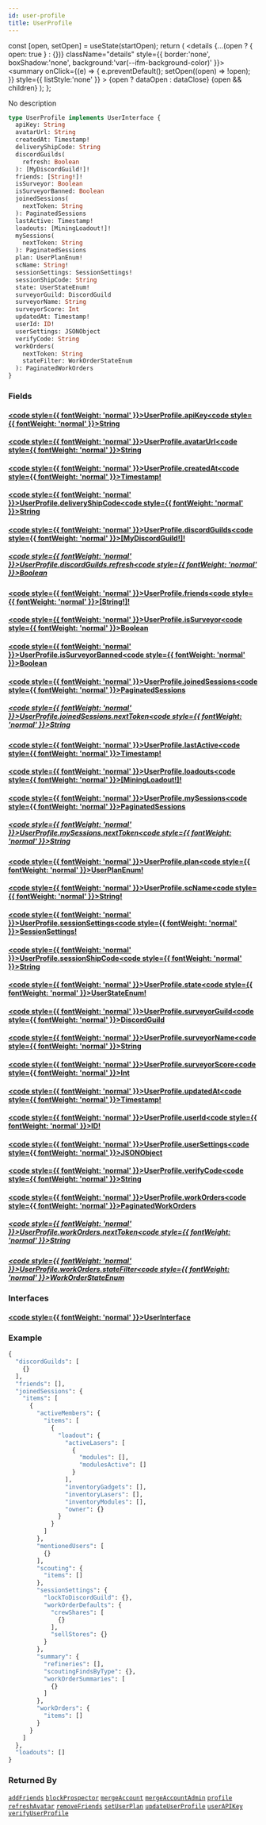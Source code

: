 ```yaml
---
id: user-profile
title: UserProfile
---
```









  const [open, setOpen] = useState(startOpen);
  return (
    <details {...(open ? { open: true } : {})} className="details" style={{ border:'none', boxShadow:'none', background:'var(--ifm-background-color)' }}>
      <summary
        onClick={(e) => {
          e.preventDefault();
          setOpen((open) => !open);
        }}
        style={{ listStyle:'none' }}
      >
      {open ? dataOpen : dataClose}
      </summary>
      {open && children}
    </details>
  );
};








No description


```graphql
type UserProfile implements UserInterface {
  apiKey: String
  avatarUrl: String
  createdAt: Timestamp!
  deliveryShipCode: String
  discordGuilds(
    refresh: Boolean
  ): [MyDiscordGuild!]!
  friends: [String!]!
  isSurveyor: Boolean
  isSurveyorBanned: Boolean
  joinedSessions(
    nextToken: String
  ): PaginatedSessions
  lastActive: Timestamp!
  loadouts: [MiningLoadout!]!
  mySessions(
    nextToken: String
  ): PaginatedSessions
  plan: UserPlanEnum!
  scName: String!
  sessionSettings: SessionSettings!
  sessionShipCode: String
  state: UserStateEnum!
  surveyorGuild: DiscordGuild
  surveyorName: String
  surveyorScore: Int
  updatedAt: Timestamp!
  userId: ID!
  userSettings: JSONObject
  verifyCode: String
  workOrders(
    nextToken: String
    stateFilter: WorkOrderStateEnum
  ): PaginatedWorkOrders
}
```




### Fields

#### [<code style={{ fontWeight: 'normal' }}>UserProfile.<b>apiKey</b></code>](#)<Bullet />[<code style={{ fontWeight: 'normal' }}><b>String</b></code>](/api/types/scalars/string.mdx) <Badge class="badge badge--secondary " text="scalar"/> 



#### [<code style={{ fontWeight: 'normal' }}>UserProfile.<b>avatarUrl</b></code>](#)<Bullet />[<code style={{ fontWeight: 'normal' }}><b>String</b></code>](/api/types/scalars/string.mdx) <Badge class="badge badge--secondary " text="scalar"/> 



#### [<code style={{ fontWeight: 'normal' }}>UserProfile.<b>createdAt</b></code>](#)<Bullet />[<code style={{ fontWeight: 'normal' }}><b>Timestamp!</b></code>](/api/types/scalars/timestamp.mdx) <Badge class="badge badge--secondary badge--non_null" text="non-null"/> <Badge class="badge badge--secondary " text="scalar"/> 



#### [<code style={{ fontWeight: 'normal' }}>UserProfile.<b>deliveryShipCode</b></code>](#)<Bullet />[<code style={{ fontWeight: 'normal' }}><b>String</b></code>](/api/types/scalars/string.mdx) <Badge class="badge badge--secondary " text="scalar"/> 



#### [<code style={{ fontWeight: 'normal' }}>UserProfile.<b>discordGuilds</b></code>](#)<Bullet />[<code style={{ fontWeight: 'normal' }}><b>[MyDiscordGuild!]!</b></code>](/api/types/objects/my-discord-guild.mdx) <Badge class="badge badge--secondary badge--non_null" text="non-null"/> <Badge class="badge badge--secondary " text="object"/> 

##### [<code style={{ fontWeight: 'normal' }}>UserProfile.discordGuilds.<b>refresh</b></code>](#)<Bullet />[<code style={{ fontWeight: 'normal' }}><b>Boolean</b></code>](/api/types/scalars/boolean.mdx) <Badge class="badge badge--secondary " text="scalar"/> 



#### [<code style={{ fontWeight: 'normal' }}>UserProfile.<b>friends</b></code>](#)<Bullet />[<code style={{ fontWeight: 'normal' }}><b>[String!]!</b></code>](/api/types/scalars/string.mdx) <Badge class="badge badge--secondary badge--non_null" text="non-null"/> <Badge class="badge badge--secondary " text="scalar"/> 



#### [<code style={{ fontWeight: 'normal' }}>UserProfile.<b>isSurveyor</b></code>](#)<Bullet />[<code style={{ fontWeight: 'normal' }}><b>Boolean</b></code>](/api/types/scalars/boolean.mdx) <Badge class="badge badge--secondary " text="scalar"/> 



#### [<code style={{ fontWeight: 'normal' }}>UserProfile.<b>isSurveyorBanned</b></code>](#)<Bullet />[<code style={{ fontWeight: 'normal' }}><b>Boolean</b></code>](/api/types/scalars/boolean.mdx) <Badge class="badge badge--secondary " text="scalar"/> 



#### [<code style={{ fontWeight: 'normal' }}>UserProfile.<b>joinedSessions</b></code>](#)<Bullet />[<code style={{ fontWeight: 'normal' }}><b>PaginatedSessions</b></code>](/api/types/objects/paginated-sessions.mdx) <Badge class="badge badge--secondary " text="object"/> 

##### [<code style={{ fontWeight: 'normal' }}>UserProfile.joinedSessions.<b>nextToken</b></code>](#)<Bullet />[<code style={{ fontWeight: 'normal' }}><b>String</b></code>](/api/types/scalars/string.mdx) <Badge class="badge badge--secondary " text="scalar"/> 



#### [<code style={{ fontWeight: 'normal' }}>UserProfile.<b>lastActive</b></code>](#)<Bullet />[<code style={{ fontWeight: 'normal' }}><b>Timestamp!</b></code>](/api/types/scalars/timestamp.mdx) <Badge class="badge badge--secondary badge--non_null" text="non-null"/> <Badge class="badge badge--secondary " text="scalar"/> 



#### [<code style={{ fontWeight: 'normal' }}>UserProfile.<b>loadouts</b></code>](#)<Bullet />[<code style={{ fontWeight: 'normal' }}><b>[MiningLoadout!]!</b></code>](/api/types/objects/mining-loadout.mdx) <Badge class="badge badge--secondary badge--non_null" text="non-null"/> <Badge class="badge badge--secondary " text="object"/> 



#### [<code style={{ fontWeight: 'normal' }}>UserProfile.<b>mySessions</b></code>](#)<Bullet />[<code style={{ fontWeight: 'normal' }}><b>PaginatedSessions</b></code>](/api/types/objects/paginated-sessions.mdx) <Badge class="badge badge--secondary " text="object"/> 

##### [<code style={{ fontWeight: 'normal' }}>UserProfile.mySessions.<b>nextToken</b></code>](#)<Bullet />[<code style={{ fontWeight: 'normal' }}><b>String</b></code>](/api/types/scalars/string.mdx) <Badge class="badge badge--secondary " text="scalar"/> 



#### [<code style={{ fontWeight: 'normal' }}>UserProfile.<b>plan</b></code>](#)<Bullet />[<code style={{ fontWeight: 'normal' }}><b>UserPlanEnum!</b></code>](/api/types/enums/user-plan-enum.mdx) <Badge class="badge badge--secondary badge--non_null" text="non-null"/> <Badge class="badge badge--secondary " text="enum"/> 



#### [<code style={{ fontWeight: 'normal' }}>UserProfile.<b>scName</b></code>](#)<Bullet />[<code style={{ fontWeight: 'normal' }}><b>String!</b></code>](/api/types/scalars/string.mdx) <Badge class="badge badge--secondary badge--non_null" text="non-null"/> <Badge class="badge badge--secondary " text="scalar"/> 



#### [<code style={{ fontWeight: 'normal' }}>UserProfile.<b>sessionSettings</b></code>](#)<Bullet />[<code style={{ fontWeight: 'normal' }}><b>SessionSettings!</b></code>](/api/types/objects/session-settings.mdx) <Badge class="badge badge--secondary badge--non_null" text="non-null"/> <Badge class="badge badge--secondary " text="object"/> 



#### [<code style={{ fontWeight: 'normal' }}>UserProfile.<b>sessionShipCode</b></code>](#)<Bullet />[<code style={{ fontWeight: 'normal' }}><b>String</b></code>](/api/types/scalars/string.mdx) <Badge class="badge badge--secondary " text="scalar"/> 



#### [<code style={{ fontWeight: 'normal' }}>UserProfile.<b>state</b></code>](#)<Bullet />[<code style={{ fontWeight: 'normal' }}><b>UserStateEnum!</b></code>](/api/types/enums/user-state-enum.mdx) <Badge class="badge badge--secondary badge--non_null" text="non-null"/> <Badge class="badge badge--secondary " text="enum"/> 



#### [<code style={{ fontWeight: 'normal' }}>UserProfile.<b>surveyorGuild</b></code>](#)<Bullet />[<code style={{ fontWeight: 'normal' }}><b>DiscordGuild</b></code>](/api/types/objects/discord-guild.mdx) <Badge class="badge badge--secondary " text="object"/> 



#### [<code style={{ fontWeight: 'normal' }}>UserProfile.<b>surveyorName</b></code>](#)<Bullet />[<code style={{ fontWeight: 'normal' }}><b>String</b></code>](/api/types/scalars/string.mdx) <Badge class="badge badge--secondary " text="scalar"/> 



#### [<code style={{ fontWeight: 'normal' }}>UserProfile.<b>surveyorScore</b></code>](#)<Bullet />[<code style={{ fontWeight: 'normal' }}><b>Int</b></code>](/api/types/scalars/int.mdx) <Badge class="badge badge--secondary " text="scalar"/> 



#### [<code style={{ fontWeight: 'normal' }}>UserProfile.<b>updatedAt</b></code>](#)<Bullet />[<code style={{ fontWeight: 'normal' }}><b>Timestamp!</b></code>](/api/types/scalars/timestamp.mdx) <Badge class="badge badge--secondary badge--non_null" text="non-null"/> <Badge class="badge badge--secondary " text="scalar"/> 



#### [<code style={{ fontWeight: 'normal' }}>UserProfile.<b>userId</b></code>](#)<Bullet />[<code style={{ fontWeight: 'normal' }}><b>ID!</b></code>](/api/types/scalars/id.mdx) <Badge class="badge badge--secondary badge--non_null" text="non-null"/> <Badge class="badge badge--secondary " text="scalar"/> 



#### [<code style={{ fontWeight: 'normal' }}>UserProfile.<b>userSettings</b></code>](#)<Bullet />[<code style={{ fontWeight: 'normal' }}><b>JSONObject</b></code>](/api/types/scalars/jsonobject.mdx) <Badge class="badge badge--secondary " text="scalar"/> 



#### [<code style={{ fontWeight: 'normal' }}>UserProfile.<b>verifyCode</b></code>](#)<Bullet />[<code style={{ fontWeight: 'normal' }}><b>String</b></code>](/api/types/scalars/string.mdx) <Badge class="badge badge--secondary " text="scalar"/> 



#### [<code style={{ fontWeight: 'normal' }}>UserProfile.<b>workOrders</b></code>](#)<Bullet />[<code style={{ fontWeight: 'normal' }}><b>PaginatedWorkOrders</b></code>](/api/types/objects/paginated-work-orders.mdx) <Badge class="badge badge--secondary " text="object"/> 

##### [<code style={{ fontWeight: 'normal' }}>UserProfile.workOrders.<b>nextToken</b></code>](#)<Bullet />[<code style={{ fontWeight: 'normal' }}><b>String</b></code>](/api/types/scalars/string.mdx) <Badge class="badge badge--secondary " text="scalar"/> 



##### [<code style={{ fontWeight: 'normal' }}>UserProfile.workOrders.<b>stateFilter</b></code>](#)<Bullet />[<code style={{ fontWeight: 'normal' }}><b>WorkOrderStateEnum</b></code>](/api/types/enums/work-order-state-enum.mdx) <Badge class="badge badge--secondary " text="enum"/> 



### Interfaces

#### [<code style={{ fontWeight: 'normal' }}><b>UserInterface</b></code>](/api/types/interfaces/user-interface.mdx) <Badge class="badge badge--secondary " text="interface"/> 





### Example


```graphql
{
  "discordGuilds": [
    {}
  ],
  "friends": [],
  "joinedSessions": {
    "items": [
      {
        "activeMembers": {
          "items": [
            {
              "loadout": {
                "activeLasers": [
                  {
                    "modules": [],
                    "modulesActive": []
                  }
                ],
                "inventoryGadgets": [],
                "inventoryLasers": [],
                "inventoryModules": [],
                "owner": {}
              }
            }
          ]
        },
        "mentionedUsers": [
          {}
        ],
        "scouting": {
          "items": []
        },
        "sessionSettings": {
          "lockToDiscordGuild": {},
          "workOrderDefaults": {
            "crewShares": [
              {}
            ],
            "sellStores": {}
          }
        },
        "summary": {
          "refineries": [],
          "scoutingFindsByType": {},
          "workOrderSummaries": [
            {}
          ]
        },
        "workOrders": {
          "items": []
        }
      }
    ]
  },
  "loadouts": []
}
```




### Returned By

[`addFriends`](/api/operations/mutations/add-friends.mdx)  <Badge class="badge badge--secondary badge--relation" text="mutation"/><Bullet />[`blockProspector`](#)  <Badge class="badge badge--secondary badge--relation" text="mutation"/><Bullet />[`mergeAccount`](#)  <Badge class="badge badge--secondary badge--relation" text="mutation"/><Bullet />[`mergeAccountAdmin`](/api/operations/mutations/merge-account-admin.mdx)  <Badge class="badge badge--secondary badge--relation" text="mutation"/><Bullet />[`profile`](/api/operations/queries/profile.mdx)  <Badge class="badge badge--secondary badge--relation" text="query"/><Bullet />[`refreshAvatar`](/api/operations/mutations/refresh-avatar.mdx)  <Badge class="badge badge--secondary badge--relation" text="mutation"/><Bullet />[`removeFriends`](/api/operations/mutations/remove-friends.mdx)  <Badge class="badge badge--secondary badge--relation" text="mutation"/><Bullet />[`setUserPlan`](#)  <Badge class="badge badge--secondary badge--relation" text="mutation"/><Bullet />[`updateUserProfile`](/api/operations/mutations/update-user-profile.mdx)  <Badge class="badge badge--secondary badge--relation" text="mutation"/><Bullet />[`userAPIKey`](/api/operations/mutations/user-apikey.mdx)  <Badge class="badge badge--secondary badge--relation" text="mutation"/><Bullet />[`verifyUserProfile`](/api/operations/mutations/verify-user-profile.mdx)  <Badge class="badge badge--secondary badge--relation" text="mutation"/>
